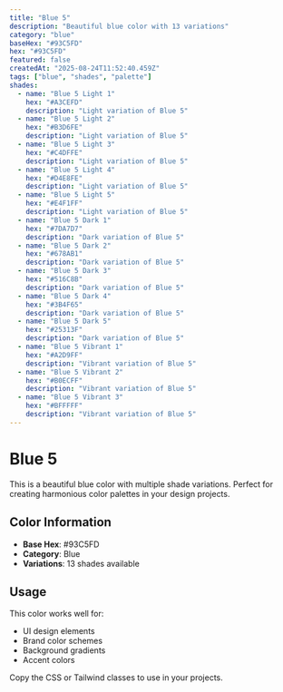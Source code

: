 ```yaml
---
title: "Blue 5"
description: "Beautiful blue color with 13 variations"
category: "blue"
baseHex: "#93C5FD"
hex: "#93C5FD"
featured: false
createdAt: "2025-08-24T11:52:40.459Z"
tags: ["blue", "shades", "palette"]
shades:
  - name: "Blue 5 Light 1"
    hex: "#A3CEFD"
    description: "Light variation of Blue 5"
  - name: "Blue 5 Light 2"
    hex: "#B3D6FE"
    description: "Light variation of Blue 5"
  - name: "Blue 5 Light 3"
    hex: "#C4DFFE"
    description: "Light variation of Blue 5"
  - name: "Blue 5 Light 4"
    hex: "#D4E8FE"
    description: "Light variation of Blue 5"
  - name: "Blue 5 Light 5"
    hex: "#E4F1FF"
    description: "Light variation of Blue 5"
  - name: "Blue 5 Dark 1"
    hex: "#7DA7D7"
    description: "Dark variation of Blue 5"
  - name: "Blue 5 Dark 2"
    hex: "#678AB1"
    description: "Dark variation of Blue 5"
  - name: "Blue 5 Dark 3"
    hex: "#516C8B"
    description: "Dark variation of Blue 5"
  - name: "Blue 5 Dark 4"
    hex: "#3B4F65"
    description: "Dark variation of Blue 5"
  - name: "Blue 5 Dark 5"
    hex: "#25313F"
    description: "Dark variation of Blue 5"
  - name: "Blue 5 Vibrant 1"
    hex: "#A2D9FF"
    description: "Vibrant variation of Blue 5"
  - name: "Blue 5 Vibrant 2"
    hex: "#B0ECFF"
    description: "Vibrant variation of Blue 5"
  - name: "Blue 5 Vibrant 3"
    hex: "#BFFFFF"
    description: "Vibrant variation of Blue 5"
---
```


# Blue 5

This is a beautiful blue color with multiple shade variations. Perfect for creating harmonious color palettes in your design projects.

## Color Information

- **Base Hex**: #93C5FD
- **Category**: Blue
- **Variations**: 13 shades available

## Usage

This color works well for:
- UI design elements
- Brand color schemes  
- Background gradients
- Accent colors

Copy the CSS or Tailwind classes to use in your projects.
